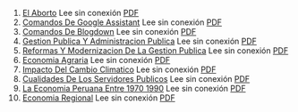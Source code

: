 1. [El Aborto](https://achalmaedison.netlify.app/blog/posts/2015-05-14-el-aborto) Lee sin conexión [PDF](https://achalmaedison.netlify.app/blog/posts/2015-05-14-el-aborto/index.pdf)
2. [Comandos De Google Assistant](https://achalmaedison.netlify.app/blog/posts/2020-05-23-comandos-de-google-assistant) Lee sin conexión [PDF](https://achalmaedison.netlify.app/blog/posts/2020-05-23-comandos-de-google-assistant/index.pdf)
3. [Comandos De Blogdown](https://achalmaedison.netlify.app/blog/posts/2021-07-14-comandos-de-blogdown) Lee sin conexión [PDF](https://achalmaedison.netlify.app/blog/posts/2021-07-14-comandos-de-blogdown/index.pdf)
4. [Gestion Publica Y Administracion Publica](https://achalmaedison.netlify.app/blog/posts/2021-10-01-gestion-publica-y-administracion-publica) Lee sin conexión [PDF](https://achalmaedison.netlify.app/blog/posts/2021-10-01-gestion-publica-y-administracion-publica/index.pdf)
5. [Reformas Y Modernizacion De La Gestion Publica](https://achalmaedison.netlify.app/blog/posts/2021-10-01-reformas-y-modernizacion-de-la-gestion-publica) Lee sin conexión [PDF](https://achalmaedison.netlify.app/blog/posts/2021-10-01-reformas-y-modernizacion-de-la-gestion-publica/index.pdf)
6. [Economia Agraria](https://achalmaedison.netlify.app/blog/posts/2022-04-22-economia-agraria) Lee sin conexión [PDF](https://achalmaedison.netlify.app/blog/posts/2022-04-22-economia-agraria/index.pdf)
7. [Impacto Del Cambio Climatico](https://achalmaedison.netlify.app/blog/posts/2022-06-02-impacto-del-cambio-climatico) Lee sin conexión [PDF](https://achalmaedison.netlify.app/blog/posts/2022-06-02-impacto-del-cambio-climatico/index.pdf)
8. [Cualidades De Los Servidores Publicos](https://achalmaedison.netlify.app/blog/posts/2023-05-11-cualidades-de-los-servidores-publicos) Lee sin conexión [PDF](https://achalmaedison.netlify.app/blog/posts/2023-05-11-cualidades-de-los-servidores-publicos/index.pdf)
9. [La Economia Peruana Entre 1970 1990](https://achalmaedison.netlify.app/blog/posts/2023-05-12-la-economia-peruana-entre-1970-1990) Lee sin conexión [PDF](https://achalmaedison.netlify.app/blog/posts/2023-05-12-la-economia-peruana-entre-1970-1990/index.pdf)
10. [Economia Regional](https://achalmaedison.netlify.app/blog/posts/2023-05-16-economia-regional) Lee sin conexión [PDF](https://achalmaedison.netlify.app/blog/posts/2023-05-16-economia-regional/index.pdf)
